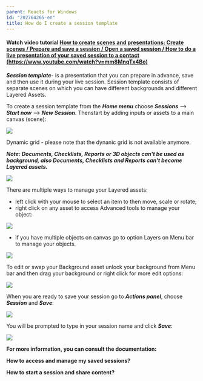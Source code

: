 ```yaml
---
parent: Reacts for Windows
id: "202764265-en"
title: How do I create a session template
---
```

#### **Watch video tutorial [How to create scenes and presentations: Create scenes / Prepare and save a session / Open a saved session / How to do a live presentation of your saved session to a contact (https://www.youtube.com/watch?v=mm8MnqTx4Bo)](https://www.youtube.com/watch?v=mm8MnqTx4Bo)**

_**Session template**_- is a presentation that you can prepare in advance, save and then use it during your live session. Session template consists of separate scenes on which you can have different backgrounds and different Layered Assets.

To create a session template from the _**Home menu**_ choose _**Sessions**_ --> _**Start now**_ --> _**New Session**_. Thenstart by adding inputs or assets to a main canvas (scene):

  
![](@assets/attachments/ST1.png)

Dynamic grid - please note that the dynanic grid is not available anymore.

_**Note: Documents, Checklists, Reports or 3D objects can't be used as background, also Documents, Checklists and Reports can't become Layered assets.**_

![](@assets/attachments/ST2.png)

There are multiple ways to manage your Layered assets:

*   left click with your mouse to select an item to then move, scale or rotate;
*   right click on any asset to access Advanced tools to manage your object:

![](@assets/attachments/ST3.png)

*   if you have multiple objects on canvas go to option Layers on Menu bar to manage your objects.

![](@assets/attachments/ST4.png)

  
To edit or swap your Background asset unlock your background from Menu bar and then drag your background or right click for more edit options:

![](@assets/attachments/ST5.png)

When you are ready to save your session go to _**Actions panel**_, choose _**Session**_ and _**Save**_:

![](@assets/attachments/st6.png)

You will be prompted to type in your session name and click _**Save**_:

![](@assets/attachments/st7.png)

**For more information, you can consult the documentation:**

**How to access and manage my saved sessions?**

**How to start a session and share content?**


